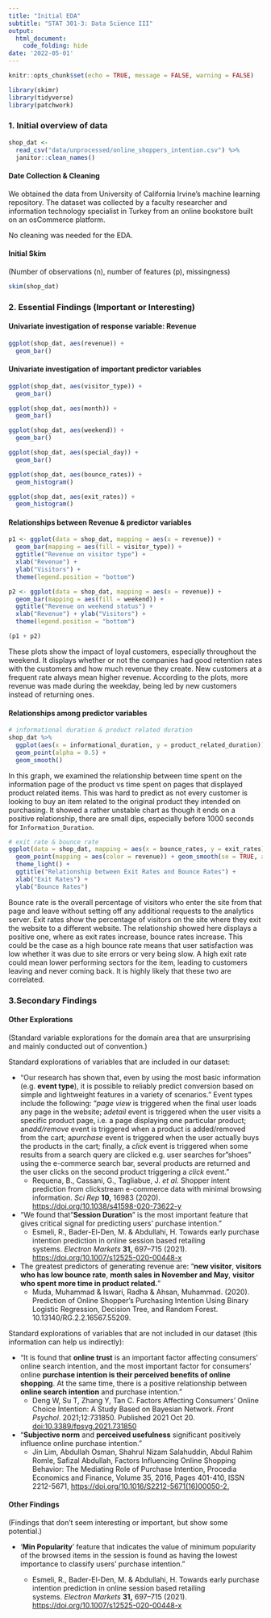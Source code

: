 ```yaml
---
title: "Initial EDA"
subtitle: "STAT 301-3: Data Science III"
output: 
  html_document: 
    code_folding: hide
date: '2022-05-01'
---
```


```r
knitr::opts_chunk$set(echo = TRUE, message = FALSE, warning = FALSE)
```

```r
library(skimr)
library(tidyverse)
library(patchwork)
```

### 1. Initial overview of data

```r
shop_dat <- 
  read_csv("data/unprocessed/online_shoppers_intention.csv") %>% 
  janitor::clean_names()
```

#### Date Collection & Cleaning

We obtained the data from University of California Irvine's machine learning repository. The dataset was collected by a faculty researcher and information technology specialist in Turkey from an online bookstore built on an osCommerce platform.

No cleaning was needed for the EDA.

#### Initial Skim

(Number of observations (n), number of features (p), missingness)

```r
skim(shop_dat)
```

### 2. Essential Findings (Important or Interesting)

#### Univariate investigation of response variable: Revenue

```r
ggplot(shop_dat, aes(revenue)) +
  geom_bar()
```

#### Univariate investigation of important predictor variables

```r
ggplot(shop_dat, aes(visitor_type)) +
  geom_bar()

ggplot(shop_dat, aes(month)) +
  geom_bar()

ggplot(shop_dat, aes(weekend)) +
  geom_bar()

ggplot(shop_dat, aes(special_day)) +
  geom_bar()

ggplot(shop_dat, aes(bounce_rates)) +
  geom_histogram()

ggplot(shop_dat, aes(exit_rates)) +
  geom_histogram()
```

#### Relationships between Revenue & predictor variables

```r
p1 <- ggplot(data = shop_dat, mapping = aes(x = revenue)) +
  geom_bar(mapping = aes(fill = visitor_type)) + 
  ggtitle("Revenue on visitor type") + 
  xlab("Revenue") + 
  ylab("Visitors") + 
  theme(legend.position = "bottom")

p2 <- ggplot(data = shop_dat, mapping = aes(x = revenue)) +
  geom_bar(mapping = aes(fill = weekend)) + 
  ggtitle("Revenue on weekend status") + 
  xlab("Revenue") + ylab("Visitors") + 
  theme(legend.position = "bottom")

(p1 + p2)
```

These plots show the impact of loyal customers, especially throughout the weekend. It displays whether or not the companies had good retention rates with the customers and how much revenue they create. New customers at a frequent rate always mean higher revenue. According to the plots, more revenue was made during the weekday, being led by new customers instead of returning ones.

#### Relationships among predictor variables

```r
# informational duration & product related duration
shop_dat %>% 
  ggplot(aes(x = informational_duration, y = product_related_duration)) +
  geom_point(alpha = 0.5) +
  geom_smooth()
```
In this graph, we examined the relationship between time spent on the information page of the product vs time spent on pages that displayed product related items. This was hard to predict as not every customer is looking to buy an item related to the original product they intended on purchasing. It showed a rather unstable chart as though it ends on a positive relationship, there are small dips, especially before 1000 seconds for `Information_Duration`.

```r
# exit rate & bounce rate
ggplot(data = shop_dat, mapping = aes(x = bounce_rates, y = exit_rates)) +
  geom_point(mapping = aes(color = revenue)) + geom_smooth(se = TRUE, alpha = 0.5) +
  theme_light() + 
  ggtitle("Relationship between Exit Rates and Bounce Rates") + 
  xlab("Exit Rates") + 
  ylab("Bounce Rates")
```

Bounce rate is the overall percentage of visitors who enter the site from that page and leave without setting off any additional requests to the analytics server. Exit rates show the percentage of visitors on the site where they exit the website to a different website. The relationship showed here displays a positive one, where as exit rates increase, bounce rates increase. This could be the case as a high bounce rate means that user satisfaction was low whether it was due to site errors or very being slow. A high exit rate could mean lower performing sectors for the item, leading to customers leaving and never coming back. It is highly likely that these two are correlated.

### 3.Secondary Findings

#### Other Explorations

(Standard variable explorations for the domain area that are unsurprising and mainly conducted out of convention.)

Standard explorations of variables that are included in our dataset:

-   "Our research has shown that, even by using the most basic information (e.g. **event type**), it is possible to reliably predict conversion based on simple and lightweight features in a variety of scenarios." Event types include the following: "*page view* is triggered when the final user loads any page in the website; a*detail* event is triggered when the user visits a specific product page, i.e. a page displaying one particular product; an*add/remove* event is triggered when a product is added/removed from the cart; a*purchase* event is triggered when the user actually buys the products in the cart; finally, a *click* event is triggered when some results from a search query are clicked e.g. user searches for "shoes" using the e-commerce search bar, several products are returned and the user clicks on the second product triggering a *click* event."
    -   Requena, B., Cassani, G., Tagliabue, J. *et al.* Shopper intent prediction from clickstream e-commerce data with minimal browsing information. *Sci Rep* **10,** 16983 (2020). <https://doi.org/10.1038/s41598-020-73622-y>
-   "We found that "**Session Duration**" is the most important feature that gives critical signal for predicting users' purchase intention."
    -   Esmeli, R., Bader-El-Den, M. & Abdullahi, H. Towards early purchase intention prediction in online session based retailing systems. *Electron Markets* **31,** 697--715 (2021). <https://doi.org/10.1007/s12525-020-00448-x>
-   The greatest predictors of generating revenue are: "**new visitor**, **visitors who has low bounce rate**, **month sales in November and May**, **visitor who spent more time in product related.**"
    -   Muda, Muhammad & Iswari, Radha & Ahsan, Muhammad. (2020). Prediction of Online Shopper's Purchasing Intention Using Binary Logistic Regression, Decision Tree, and Random Forest. 10.13140/RG.2.2.16567.55209.

Standard explorations of variables that are not included in our dataset (this information can help us indirectly):

-   "It is found that **online trust** is an important factor affecting consumers' online search intention, and the most important factor for consumers' online **purchase intention is their perceived benefits of online shopping**. At the same time, there is a positive relationship between **online search intention** and purchase intention."
    -   Deng W, Su T, Zhang Y, Tan C. Factors Affecting Consumers' Online Choice Intention: A Study Based on Bayesian Network. *Front Psychol*. 2021;12:731850. Published 2021 Oct 20. <doi:10.3389/fpsyg.2021.731850>
-   "**Subjective norm** and **perceived usefulness** significant positively influence online purchase intention."
    -   Jin Lim, Abdullah Osman, Shahrul Nizam Salahuddin, Abdul Rahim Romle, Safizal Abdullah, Factors Influencing Online Shopping Behavior: The Mediating Role of Purchase Intention, Procedia Economics and Finance, Volume 35, 2016, Pages 401-410, ISSN 2212-5671, [https://doi.org/10.1016/S2212-5671(16)00050-2.](https://doi.org/10.1016/S2212-5671(16)00050-2.)

#### Other Findings

(Findings that don't seem interesting or important, but show some potential.)

-   '**Min Popularity**' feature that indicates the value of minimum popularity of the browsed items in the session is found as having the lowest importance to classify users' purchase intention."

    -   Esmeli, R., Bader-El-Den, M. & Abdullahi, H. Towards early purchase intention prediction in online session based retailing systems. *Electron Markets* **31,** 697--715 (2021). <https://doi.org/10.1007/s12525-020-00448-x>
